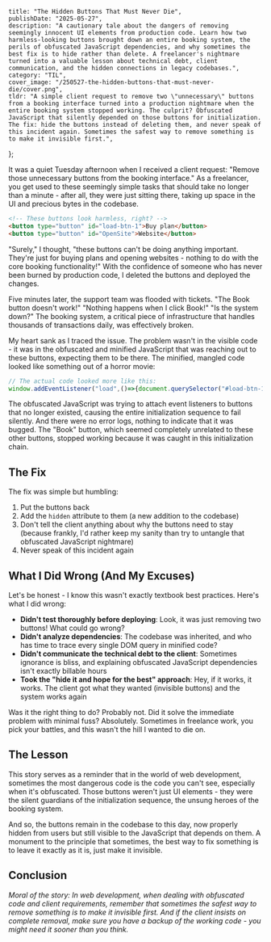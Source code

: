     title: "The Hidden Buttons That Must Never Die",
    publishDate: "2025-05-27",
    description: "A cautionary tale about the dangers of removing seemingly innocent UI elements from production code. Learn how two harmless-looking buttons brought down an entire booking system, the perils of obfuscated JavaScript dependencies, and why sometimes the best fix is to hide rather than delete. A freelancer's nightmare turned into a valuable lesson about technical debt, client communication, and the hidden connections in legacy codebases.",
    category: "TIL",
    cover_image: "/250527-the-hidden-buttons-that-must-never-die/cover.png",
    tldr: "A simple client request to remove two \"unnecessary\" buttons from a booking interface turned into a production nightmare when the entire booking system stopped working. The culprit? Obfuscated JavaScript that silently depended on those buttons for initialization. The fix: hide the buttons instead of deleting them, and never speak of this incident again. Sometimes the safest way to remove something is to make it invisible first.",
};

It was a quiet Tuesday afternoon when I received a client request: "Remove those unnecessary buttons from the booking interface." As a freelancer, you get used to these seemingly simple tasks that should take no longer than a minute - after all, they were just sitting there, taking up space in the UI and precious bytes in the codebase.

```html
<!-- These buttons look harmless, right? -->    
<button type="button" id="load-btn-1">Buy plan</button>
<button type="button" id="OpenSite">Website</button>
```

"Surely," I thought, "these buttons can't be doing anything important. They're just for buying plans and opening websites - nothing to do with the core booking functionality!" With the confidence of someone who has never been burned by production code, I deleted the buttons and deployed the changes.

Five minutes later, the support team was flooded with tickets. "The Book button doesn't work!" "Nothing happens when I click Book!" "Is the system down?" The booking system, a critical piece of infrastructure that handles thousands of transactions daily, was effectively broken.

My heart sank as I traced the issue. The problem wasn't in the visible code - it was in the obfuscated and minified JavaScript that was reaching out to these buttons, expecting them to be there. The minified, mangled code looked like something out of a horror movie:

```javascript
// The actual code looked more like this:
window.addEventListener("load",()=>{document.querySelector("#load-btn-1").addEventListener("click",()=>{buyPlan()}),document.querySelector("#OpenSite").addEventListener("click",()=>{OpenSite()}),/*...more mangled code...*/});
```

The obfuscated JavaScript was trying to attach event listeners to buttons that no longer existed, causing the entire initialization sequence to fail silently. And there were no error logs, nothing to indicate that it was bugged. The "Book" button, which seemed completely unrelated to these other buttons, stopped working because it was caught in this initialization chain.

## The Fix

The fix was simple but humbling:

1. Put the buttons back
2. Add the `hidden` attribute to them (a new addition to the codebase)
3. Don't tell the client anything about why the buttons need to stay (because frankly, I'd rather keep my sanity than try to untangle that obfuscated JavaScript nightmare)
4. Never speak of this incident again

## What I Did Wrong (And My Excuses)

Let's be honest - I know this wasn't exactly textbook best practices. Here's what I did wrong:

- **Didn't test thoroughly before deploying**: Look, it was just removing two buttons! What could go wrong?
- **Didn't analyze dependencies**: The codebase was inherited, and who has time to trace every single DOM query in minified code?
- **Didn't communicate the technical debt to the client**: Sometimes ignorance is bliss, and explaining obfuscated JavaScript dependencies isn't exactly billable hours
- **Took the "hide it and hope for the best" approach**: Hey, if it works, it works. The client got what they wanted (invisible buttons) and the system works again

Was it the right thing to do? Probably not. Did it solve the immediate problem with minimal fuss? Absolutely. Sometimes in freelance work, you pick your battles, and this wasn't the hill I wanted to die on.

## The Lesson

This story serves as a reminder that in the world of web development, sometimes the most dangerous code is the code you can't see, especially when it's obfuscated. Those buttons weren't just UI elements - they were the silent guardians of the initialization sequence, the unsung heroes of the booking system.

And so, the buttons remain in the codebase to this day, now properly hidden from users but still visible to the JavaScript that depends on them. A monument to the principle that sometimes, the best way to fix something is to leave it exactly as it is, just make it invisible.

## Conclusion

*Moral of the story: In web development, when dealing with obfuscated code and client requirements, remember that sometimes the safest way to remove something is to make it invisible first. And if the client insists on complete removal, make sure you have a backup of the working code - you might need it sooner than you think.* 